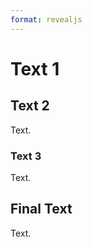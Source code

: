 ```yaml
---
format: revealjs
---
```


# Text 1

## Text 2 {#slide-2}

Text.

::: {.fragment}
### Text 3

Text.
:::

## Final Text

Text.
